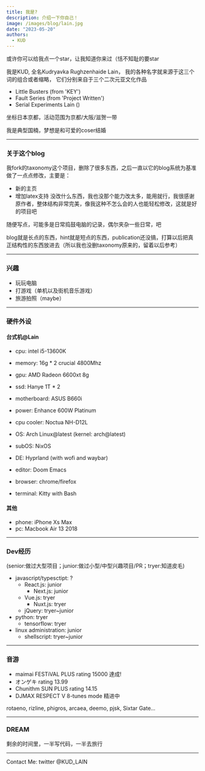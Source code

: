 ```yaml
---
title: 我是?
description: 介绍一下你自己！
image: /images/blog/lain.jpg
date: "2023-05-20"
authors:
  - KUD
---
```


或许你可以给我点一个star，让我知道你来过（恬不知耻的要star

我是KUD, 全名Kudryavka Rughzenhaide Lain， 我的各种名字就来源于这三个词的组合或者缩略， 它们分别来自于三个二次元亚文化作品

- Little Busters (from 'KEY')
- Fault Series (from 'Project Written')
- Serial Experiments Lain ()

坐标日本京都，活动范围为京都/大阪/滋贺一带

<Callout>
我是典型国楠，梦想是和可爱的coser结婚
</Callout>

---

### 关于这个blog

我fork的taxonomy这个项目，删除了很多东西，之后一直以它的blog系统为基准做了一点点修改，主要是：
- 新的主页
- 增加latex支持
没改什么东西，我也没那个能力改太多，能用就行，我很感谢原作者，整体结构非常完美，像我这种不怎么会的人也能轻松修改，这就是好的项目吧

随便写点，可能多是日常捣鼓电脑的记录，偶尔夹杂一些日常，吧

blog就是长点的东西，hint就是短点的东西，publication还没搞，打算以后把真正结构性的东西放进去（所以我也没删taxonomy原来的，留着以后参考）

---

### 兴趣

- 玩玩电脑
- 打游戏（单机以及街机音乐游戏）
- 旅游拍照（maybe）

---

### 硬件外设

#### 台式机@Lain
- cpu: intel i5-13600K
- memory: 16g * 2 crucial 4800Mhz
- gpu: AMD Radeon 6600xt 8g
- ssd: Hanye 1T * 2
- motherboard: ASUS B660i
- power: Enhance 600W Platinum
- cpu cooler: Noctua NH-D12L

- OS: Arch Linux@latest (kernel: arch@latest)
- subOS: NixOS
- DE: Hyprland (with wofi and waybar)
- editor: Doom Emacs
- browser: chrome/firefox
- terminal: Kitty with Bash

#### 其他
- phone: iPhone Xs Max
- pc: Macbook Air 13 2018

---

### Dev经历

(senior:做过大型项目；junior:做过小型/中型兴趣项目/PR；tryer:知道皮毛)

- javascript/typesctipt: ?
  - React.js: junior
    - Next.js: junior
  - Vue.js: tryer
    - Nuxt.js: tryer
  - jQuery: tryer~junior
- python: tryer
  - tensorflow: tryer
- linux administration: junior
  - shellscript: tryer~junior

---

### 音游

- maimai FESTiVAL PLUS rating 15000 達成!
- オンゲキ rating 13.99
- Chunithm SUN PLUS rating 14.15
- DJMAX RESPECT V 8-tunes mode 精进中

rotaeno, rizline, phigros, arcaea, deemo, pjsk, Sixtar Gate...

---

### DREAM

剩余的时间里，一半写代码，一半去旅行

---

Contact Me: twitter @KUD_LAIN
